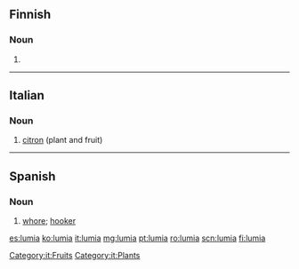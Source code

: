 ==Finnish==

===Noun===
{{head|fi|noun form}}

# {{fi-form of|case=partitive|pl=plural|lumi}}

----

==Italian==

===Noun===
{{it-noun|f}}

# [[citron]] (plant and fruit)

[[Category:it:Fruits]]
[[Category:it:Plants]]

----

==Spanish==

===Noun===
{{es-noun|f}}

# [[whore]]; [[hooker]]

[[es:lumia]]
[[ko:lumia]]
[[it:lumia]]
[[mg:lumia]]
[[pt:lumia]]
[[ro:lumia]]
[[scn:lumia]]
[[fi:lumia]]